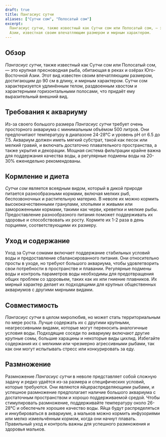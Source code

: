 ```yaml
---
draft: true
title: Пангасиус сутчи
aliases: ["Сутчи сом", "Полосатый сом"]
excerpt:
  Пангасиус сутчи, также известный как Сутчи сом или Полосатый сом, — это крупная пресноводная рыба из Юго-Восточной
  Азии, известная своим впечатляющим размером и мирным характером.
---
```


## Обзор

_Пангасиус сутчи_, также известный как Сутчи сом или Полосатый сом, — это крупная пресноводная рыба, обитающая в реках и
озёрах Юго-Восточной Азии. Этот вид известен своим впечатляющим размером, достигающим до 90 см в длину, и мирным
характером. Сутчи сом характеризуется удлинённым телом, раздвоенным хвостом и характерными горизонтальными полосами, что
придаёт ему выразительный внешний вид.

## Требования к аквариуму

Из-за своего большого размера _Пангасиус сутчи_ требует очень просторного аквариума с минимальным объёмом 500 литров.
Они предпочитают температуру в диапазоне 24-28°C и уровень pH от 6.5 до 7.5. Аквариум должен иметь мягкий субстрат,
такой как песок или мелкий гравий, и включать достаточно плавательного пространства, а также укрытия и декорации. Мощная
система фильтрации крайне важна для поддержания качества воды, а регулярные подмены воды на 20-30% еженедельно
рекомендованы.

## Кормление и диета

_Сутчи сом_ является всеядным видом, который в дикой природе питается разнообразными кормами, включая мелких рыб,
беспозвоночных и растительную материю. В неволе их можно кормить высококачественными гранулами, хлопьями и живыми или
замороженными кормами, такими как черви, креветки и мелкие рыбы. Предоставление разнообразного питания поможет
поддерживать их здоровье и способствовать их росту. Кормите их 1-2 раза в день порциями, соответствующими их размеру.

## Уход и содержание

Уход за Сутчи сомами включает поддержание стабильных условий воды и предоставление сбалансированного питания. Они
относительно просты в уходе, но требуют большого аквариума, чтобы удовлетворить свои потребности в пространстве и
плавании. Регулярные подмены воды и контроль параметров воды необходимы для предотвращения общих проблем со здоровьем,
таких как их или гниение плавников. Их мирный характер делает их подходящими для крупных общественных аквариумов с
другими мирными видами.

## Совместимость

_Пангасиус сутчи_ в целом миролюбив, но может стать территориальным по мере роста. Лучше содержать их с другими
крупными, неагрессивными видами, которые могут переносить аналогичные условия воды. Подходящие соседи по аквариуму
включают другие крупные сомы, большие харацины и некоторые виды цихлид. Избегайте содержания их с мелкими или чрезмерно
агрессивными рыбами, так как они могут испытывать стресс или конкурировать за еду.

## Размножение

Размножение _Пангасиус сутчи_ в неволе представляет собой сложную задачу и редко удаётся из-за размера и специфических
условий, которые требуются. Они являются яйцераспределяющими рыбами, и успешное размножение предполагает наличие
большого аквариума с достаточным пространством и хорошо поддерживаемой средой. Чтобы стимулировать размножение,
поддерживайте температуру около 26-28°C и обеспечьте хорошее качество воды. Яйца будут распределяться и инкубироваться в
аквариуме, а мальков можно кормить инфузориями или мелко измельчённым кормом, когда они начнут плавать. Правильный уход
и контроль важны для успешного размножения и здоровья мальков.
